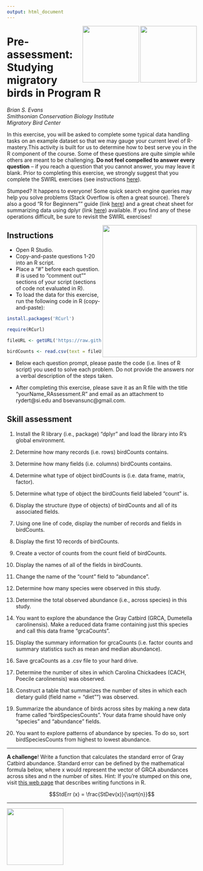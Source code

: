 ```yaml
---
output: html_document
---
```


<img align = "right" src="https://www2.gmu.edu/sites/all/modules/features/feature_base_theme/templates/resources/images/mason-logo.png" height="150px" width = "150px"/>
    
  <img align = "right" src="https://upload.wikimedia.org/wikipedia/en/6/6a/Smithsonian_Conservation_Biology_Institute_logo.png" height="150px" width = "150px"/>
  
# Pre-assessment: Studying migratory birds in Program R
_Brian S. Evans  
Smithsonian Conservation Biology Institute  
Migratory Bird Center_

In this exercise, you will be asked to complete some typical data handling tasks on an example dataset so that we may gauge your current level of R-mastery.This activity is built for us to determine how to best serve you in the R component of the course. Some of these questions are quite simple while others are meant to be challenging. **Do not feel compelled to answer every question** -- if you reach a question that you cannot answer, you may leave it blank. Prior to completing this exercise, we strongly suggest that you complete the SWIRL exercises (see instructions [here](http://htmlpreview.github.io/?https://raw.githubusercontent.com/SCBI-MigBirds/MigBirds/master/swirlCourses.html)). 

Stumped? It happens to everyone! Some quick search engine queries may help you solve problems (Stack Overflow is often a great source). There's also a good "R for Beginners"" guide (link [here](https://cran.r-project.org/doc/contrib/Paradis-rdebuts_en.pdf)) and a great cheat sheet for summarizing data using dplyr (link [here](https://www.rstudio.com/wp-content/uploads/2015/02/data-wrangling-cheatsheet.pdf)) available. If you find any of these operations difficult, be sure to revisit the SWIRL exercises!

  <img align = "right" src="https://avatars0.githubusercontent.com/u/5629668?v=3&s=460" height="350px" width = "250px"/>

## Instructions 

 * Open R Studio.
 * Copy-and-paste questions 1-20 into an R script. 
 * Place a "#" before each question. # is used to "comment out"" sections of your script (sections of code not evaluated in R). 
 * To load the data for this exercise, run the following code in R (copy-and-paste):

```r
install.packages('RCurl')

require(RCurl)

fileURL <- getURL('https://raw.githubusercontent.com/SCBI-MigBirds/MigBirds/master/data/exampleBirdData.csv')

birdCounts <- read.csv(text = fileURL)
```

* Below each question prompt, please paste the code (i.e. lines of R script) you used to solve each problem. Do not provide the answers nor a verbal description of the steps taken.

* After completing this exercise, please save it as an R file with the title "yourName_RAssessment.R" and email as an attachment to rydert@si.edu and bsevansunc@gmail.com.
 
## Skill assessment

1. Install the R library (i.e., package) "dplyr" and load the library into R's global environment.

2. Determine how many records (i.e. rows) birdCounts contains.

3. Determine how many fields (i.e. columns) birdCounts contains.

4. Determine what type of object birdCounts is (i.e. data frame, matrix, factor).

5. Determine what type of object the birdCounts field labeled "count" is.

6. Display the structure (type of objects) of birdCounts and all of its associated fields.

7. Using one line of code, display the number of records and fields in birdCounts.

8. Display the first 10 records of birdCounts.

9. Create a vector of counts from the count field of birdCounts.

10. Display the names of all of the fields in birdCounts.

11. Change the name of the "count" field to "abundance".

12. Determine how many species were observed in this study.

13. Determine the total observed abundance (i.e., across species) in this study.

14. You want to explore the abundance the Gray Catbird (GRCA, Dumetella carolinensis). Make a reduced data frame containing just this species and call this data frame "grcaCounts".

15. Display the summary information for grcaCounts (i.e. factor counts and summary statistics such as mean and median abundance).

16. Save grcaCounts as a .csv file to your hard drive.

17. Determine the number of sites in which Carolina Chickadees (CACH, Poecile carolinensis) was observed.

18. Construct a table that summarizes the number of sites in which each dietary guild (field name = "diet"") was observed.

19. Summarize the abundance of birds across sites by making a new data frame called "birdSpeciesCounts". Your data frame should have only "species" and "abundance" fields.

20. You want to explore patterns of abundance by species. To do so, sort birdSpeciesCounts from highest to lowest abundance.

----

**A challenge**! Write a function that calculates the standard error of Gray Catbird abundance. Standard error can be defined by the mathematical formula below, where x would represent the vector of GRCA abundances across sites and n the number of sites. Hint: If you're stumped on this one, visit [this web page](http://scbi-migbirds.github.io/writingFunctions) that describes writing functions in R.

$$StdErr (x) = \frac{StDev(x)}{\sqrt{n}}$$

----

<img align = "center" src="https://upload.wikimedia.org/wikipedia/commons/thumb/e/e0/Git-logo.svg/512px-Git-logo.svg.png" height="150px" width = "150px"/>
